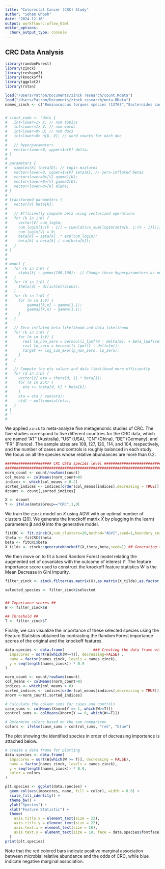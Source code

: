 ```yaml
---
title: "Colorectal Cancer (CRC) Study"
author: "Soham Ghosh"
date: "2024-12-16"
output: workflowr::wflow_html
editor_options:
  chunk_output_type: console
---
```


## CRC Data Analysis 

```r
library(randomForest)
library(zinck)
library(reshape2)
library(knockoff)
library(ggplot2)
library(rstan)

load("/Users/Patron/Documents/zinck research/count.Rdata")
load("/Users/Patron/Documents/zinck research/meta.RData")
names_zinck <- c("Ruminococcus torques species (1376)","Bacteroides caccae species (1382)","Clostridium symbiosum species (1475)","Hungatella hathewayi species (0882)","Unknown Ruminococcus species (6664)","Unknown Clostridiales species (6105)",  "Parvimonas micra species (1145)","Unknown Clostridium species (5413)","Gemella morbillorum species (4513)","Unknown Clostridiales species (6009)","Clostridium clostridioforme species (0979)", "Peptostreptococcus stomatis species (4614)","Solobacterium moorei species (0531)","Fusobacterium nucleatum species (0776)")


# zinck_code <- "data {
#   int<lower=1> K; // num topics
#   int<lower=1> V; // num words
#   int<lower=0> D; // num docs
#   int<lower=0> n[D, V]; // word counts for each doc
# 
#   // hyperparameters
#   vector<lower=0, upper=1>[V] delta;
# }
# 
# parameters {
#   simplex[K] theta[D]; // topic mixtures
#   vector<lower=0, upper=1>[V] zeta[K]; // zero-inflated betas
#   vector<lower=0>[V] gamma1[K];
#   vector<lower=0>[V] gamma2[K];
#   vector<lower=0>[K] alpha;
# }
# 
# transformed parameters {
#   vector[V] beta[K];
# 
#   // Efficiently compute beta using vectorized operations
#   for (k in 1:K) {
#     vector[V] cum_log1m;
#     cum_log1m[1:(V - 1)] = cumulative_sum(log1m(zeta[k, 1:(V - 1)]));
#     cum_log1m[V] = 0;
#     beta[k] = zeta[k] .* exp(cum_log1m);
#     beta[k] = beta[k] / sum(beta[k]);
#   }
# }
# 
# 
# model {
#   for (k in 1:K) {
#     alpha[k] ~ gamma(100,100);  // Change these hyperparameters as needed
#   }
#   for (d in 1:D) {
#     theta[d] ~ dirichlet(alpha);
#   }
#   for (k in 1:K) {
#     for (m in 1:V) {
#         gamma1[k,m] ~ gamma(1,1);
#         gamma2[k,m] ~ gamma(1,1);
#     }
#   }
# 
#   // Zero-inflated beta likelihood and data likelihood
#   for (k in 1:K) {
#     for (m in 1:V) {
#       real lp_non_zero = bernoulli_lpmf(0 | delta[m]) + beta_lpdf(zeta[k, m] | gamma1[k, m], gamma2[k, m]);
#       real lp_zero = bernoulli_lpmf(1 | delta[m]);
#       target += log_sum_exp(lp_non_zero, lp_zero);
#     }
#   }
# 
#   // Compute the eta values and data likelihood more efficiently
#   for (d in 1:D) {
#     vector[V] eta = theta[d, 1] * beta[1];
#     for (k in 2:K) {
#       eta += theta[d, k] * beta[k];
#     }
#     eta = eta / sum(eta);
#     n[d] ~ multinomial(eta);
#   }
# }
# "
# 

```

We applied ``zinck`` to meta-analyze five metagenomic studies of CRC. The five studies correspond to five different countries for the CRC data, which are named "AT" (Australia), "US" (USA), "CN" (China), "DE" (Germany), and "FR" (France).  The sample sizes are 109, 127, 120, 114, and 104, respectively, and the number of cases and controls is roughly balanced in each study. We focus on all the species whose relative abundances are more than 0.2.

```r
##################### CRC data species level ##########################
#######################################################################
norm_count <- count/rowSums(count)
col_means <- colMeans(norm_count>0)
indices <- which(col_means > 0.2)
sorted_indices <- indices[order(col_means[indices],decreasing = TRUE)]
dcount <- count[,sorted_indices]

X <- dcount
Y <- ifelse(meta$Group=="CRC",1,0)
```

We train the ``zinck`` model on $X$ using ADVI with an optimal number of clusters (20). We generate the knockoff matrix $\tilde{X}$ by plugging in the learnt  parameters $\boldsymbol{\beta}$ and $\boldsymbol{\theta}$ into the generative model.

```r

fitCRC <- fit.zinck(X,num_clusters=20,method="ADVI",seed=1,boundary_correction = TRUE,prior_ZIGD = TRUE)
theta <- fitCRC$theta
beta <- fitCRC$beta
X_tilde <- zinck::generateKnockoff(X,theta,beta,seed=1) ## Generating the knockoff copy

```

We then move on to fit a tuned Random Forest model relating the augmented set of covariates with the outcome of interest $Y$. The feature importance score used to construct the knockoff feature statistics $W$ is the Mean Decrease in Gini Impurity.

```r
filter_zinck <- zinck.filter(as.matrix(X),as.matrix(X_tilde),as.factor(Y),model="Random Forest",offset = 1,seed=1,mtry=28,rftuning=TRUE,metric = "Gini")

selected_species <- filter_zinck$selected


## Importance scores ##
W <- filter_zinck$W

## Threshold ##
T <- filter_zinck$T
```

Finally, we can visualize the importance of these selected species using the Feature Statistics obtained by contrasting the Random Forest importance scores of the original and the knockoff features. 

```r

data.species <- data.frame(             ### Creating the data frame with Feature Importance Statistics
  impscores = sort(W[which(W>=T)], decreasing=FALSE) , 
  name = factor(names_zinck, levels = names_zinck),
  y = seq(length(names_zinck)) * 0.9
)

norm_count <- count/rowSums(count)
col_means <- colMeans(norm_count>0)
indices <- which(col_means > 0)
sorted_indices <- indices[order(col_means[indices],decreasing = TRUE)]
Xnorm <-norm_count[,sorted_indices]

# Calculate the column sums for cases and controls
case_sums <- colMeans(Xnorm[Y == 1, which(W>=T)])
control_sums <- colMeans(Xnorm[Y == 0, which(W>=T)])

# Determine colors based on the sum comparison
colors <- ifelse(case_sums > control_sums, "red", "blue")
```

The plot showing the identified species in order of decreasing importance is attached below. 

```r
# Create a data frame for plotting
data.species <- data.frame(
  impscores = sort(W[which(W >= T)], decreasing = FALSE),
  name = factor(names_zinck, levels = names_zinck),
  y = seq(length(names_zinck)) * 0.9,
  color = colors
)

plt.species <- ggplot(data.species) +
  geom_col(aes(impscores, name, fill = color), width = 0.6) +
  scale_fill_identity() +
  theme_bw() +
  ylab("Species") +
  xlab("Feature Statistic") +
  theme(
    axis.title.x = element_text(size = 22),
    axis.title.y = element_text(size = 22),
    axis.text.x = element_text(size = 18),
    axis.text.y = element_text(size = 18, face = data.species$fontface) # Adjust fontface based on the condition
  )
print(plt.species)


```

Note that the red colored bars indicate positive marginal association between microbial relative abundance and the odds of CRC, while blue indicate  negative marginal association.